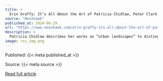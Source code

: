 ```yaml
---
title: >
  Erin Graffy: It’s All About the Art of Patricia Chidlaw, Peter Clark and Nir Kabaretti
source: "Noozhawk"
published_at: 2024-06-29
url: "https://www.noozhawk.com/erin-graffy-its-all-about-the-art-of-patricia-chidlaw-peter-clark-and-nir-kabaretti/"
description: >
  Patricia Chidlaw describes her works as “urban landscapes” to distinguish them from people-less outdoor scenes and seascapes in nature. But that doesn’t tell the whole story of her art. She [&#8230;]The post Erin Graffy: It’s All About the Art of Patricia Chidlaw, Peter Clark and Nir Kabaretti appeared first on Noozhawk.
image: rss_img.png
---
```



  Published: {{< meta published_at >}}
  

  Source: {{< meta source >}}
  

  [Read full article]({{< meta url >}}){target='blank'}
  

